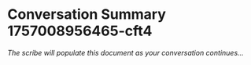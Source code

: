 # Conversation Summary 1757008956465-cft4

*The scribe will populate this document as your conversation continues...*